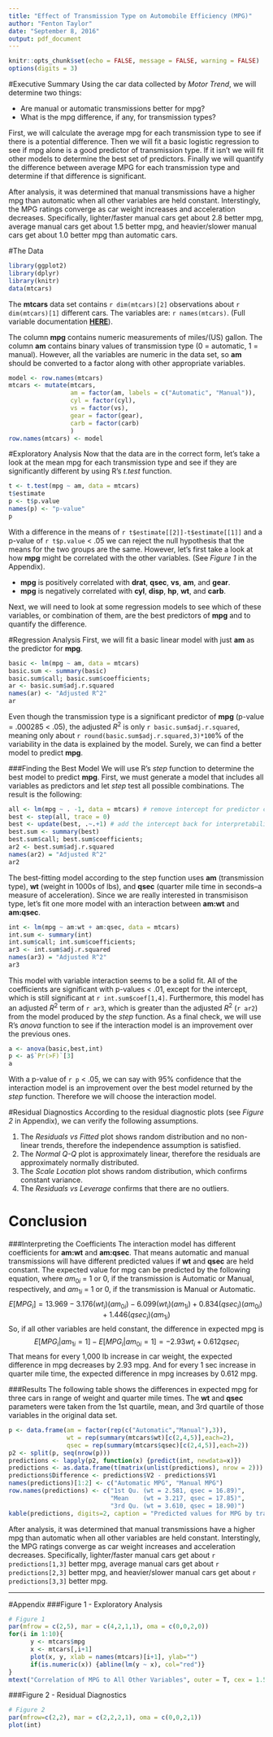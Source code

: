```yaml
---
title: "Effect of Transmission Type on Automobile Efficiency (MPG)"
author: "Fenton Taylor"
date: "September 8, 2016"
output: pdf_document
---
```


```r
knitr::opts_chunk$set(echo = FALSE, message = FALSE, warning = FALSE)
options(digits = 3)
```

#Executive Summary
Using the car data collected by *Motor Trend*, we will determine two things:

* Are manual or automatic transmissions better for mpg?
* What is the mpg difference, if any, for transmission types?

First, we will calculate the average mpg for each transmission type to see if there is a potential difference. Then we will fit a basic logistic regression to see if mpg alone is a good predictor of transmission type. If it isn't we will fit other models to determine the best set of predictors. Finally we will quantify the difference between average MPG for each transmission type and determine if that difference is significant.

After analysis, it was determined that manual transmissions have a higher mpg than automatic when all other variables are held constant. Interstingly, the MPG ratings converge as car weight increases and acceleration decreases. Specifically, lighter/faster manual cars get about 2.8 better mpg, average manual cars get about 1.5 better mpg, and heavier/slower manual cars get about 1.0 better mpg than automatic cars.

#The Data
```r
library(ggplot2)
library(dplyr)
library(knitr)
data(mtcars)
```

The **mtcars** data set contains `r dim(mtcars)[2]` observations about `r dim(mtcars)[1]` different cars. The variables are: `r names(mtcars)`. (Full variable documentation [**HERE**](https://stat.ethz.ch/R-manual/R-devel/library/datasets/html/mtcars.html)).

The column **mpg** contains numeric measurements of miles/(US) gallon. The column **am** contains binary values of transmission type (0 = automatic, 1 = manual). However, all the variables are numeric in the data set, so **am** should be converted to a factor along with other appropriate variables.

```r
model <- row.names(mtcars)
mtcars <- mutate(mtcars,
                 am = factor(am, labels = c("Automatic", "Manual")),
                 cyl = factor(cyl),
                 vs = factor(vs),
                 gear = factor(gear),
                 carb = factor(carb)
                 )
row.names(mtcars) <- model
```

#Exploratory Analysis
Now that the data are in the correct form, let's take a look at the mean mpg for each transmission type and see if they are significantly different by using R's *t.test* function.

```r
t <- t.test(mpg ~ am, data = mtcars)
t$estimate
p <- t$p.value
names(p) <- "p-value"
p
```
With a difference in the means of `r t$estimate[[2]]-t$estimate[[1]]` and a p-value of `r t$p.value` < .05 we can reject the null hypothesis that the means for the two groups are the same. However, let's first take a look at how **mpg** might be correlated with the other variables. (See *Figure 1* in the Appendix).

- **mpg** is positively correlated with **drat**, **qsec**, **vs**, **am**, and **gear**.
- **mpg** is negatively correlated with **cyl**, **disp**, **hp**, **wt**, and **carb**.

Next, we will need to look at some regression models to see which of these variables, or combination of them, are the best predictors of **mpg** and to quantify the difference.

#Regression Analysis
First, we will fit a basic linear model with just **am** as the predictor for **mpg**.
```r
basic <- lm(mpg ~ am, data = mtcars)
basic.sum <- summary(basic)
basic.sum$call; basic.sum$coefficients; 
ar <- basic.sum$adj.r.squared
names(ar) <- "Adjusted R^2"
ar
```

Even though the transmission type is a significant predictor of **mpg** (p-value = .000285 < .05), the adjusted $R^2$ is only `r basic.sum$adj.r.squared`, meaning only about `r round(basic.sum$adj.r.squared,3)*100`% of the variability in the data is explained by the model. Surely, we can find a better model to predict **mpg**.

###Finding the Best Model
We will use R's *step* function to determine the best model to predict **mpg**. First, we must generate a model that includes all variables as predictors and let *step* test all possible combinations. The result is the following:

```r
all <- lm(mpg ~ . -1, data = mtcars) # remove intercept for predictor comparison
best <- step(all, trace = 0)
best <- update(best, .~.+1) # add the intercept back for interpretability
best.sum <- summary(best)
best.sum$call; best.sum$coefficients; 
ar2 <- best.sum$adj.r.squared
names(ar2) = "Adjusted R^2"
ar2
```

The best-fitting model according to the step function uses **am** (transmission type), **wt** (weight in 1000s of lbs), and **qsec** (quarter mile time in seconds--a measure of acceleration). Since we are really interested in transmisison type, let's fit one more model with an interaction between **am:wt** and **am:qsec**.

```r
int <- lm(mpg ~ am:wt + am:qsec, data = mtcars)
int.sum <- summary(int)
int.sum$call; int.sum$coefficients; 
ar3 <- int.sum$adj.r.squared
names(ar3) = "Adjusted R^2"
ar3
```
This model with variable interaction seems to be a solid fit. All of the coefficients are significant with p-values < .01, except for the intercept, which is still significant at `r int.sum$coef[1,4]`. Furthermore, this model has an adjusted $R^2$ term of `r ar3`, which is greater than the adjusted $R^2$ (`r ar2`) from the model produced by the *step* function. As a final check, we will use R's *anova* function to see if the interaction model is an improvement over the previous ones. 

```r
a <- anova(basic,best,int)
p <- a$`Pr(>F)`[3]
a
```

With a p-value of `r p` < .05, we can say with 95% confidence that the interaction model is an improvement over the best model returned by the *step* function. Therefore we will choose the interaction model.

#Residual Diagnostics
According to the residual diagnostic plots (see *Figure 2* in Appendix), we can verify the following assumptions.

1. The *Residuals vs Fitted* plot shows random distribution and no non-linear trends, therefore the independence assumption is satisfied.
2. The *Normal Q-Q* plot is approximately linear, therefore the residuals are approximately normally distributed.
3. The *Scale Location* plot shows random distribution, which confirms constant variance.
4. The *Residuals vs Leverage* confirms that there are no outliers.

# Conclusion
###Interpreting the Coefficients
The interaction model has different coefficients for **am:wt** and **am:qsec**. That means automatic and manual transmissions will have different predicted values if **wt** and **qsec** are held constant. The expected value for mpg can be predicted by the following equation, where $am_{0i}$ = 1 or 0, if the transmission is Automatic or Manual, respectively, and $am_{1i}$ = 1 or 0, if the transmission is Manual or Automatic.  
$$
E[MPG_i] = 13.969 - 3.176(wt_i)(am_{0i}) - 6.099(wt_i)(am_{1i}) + 0.834(qsec_i)(am_{0i}) + 1.446(qsec_i)(am_{1i})
$$
So, if all other variables are held constant, the difference in expected mpg is 
$$
E[MPG_i|am_{1i}=1] - E[MPG_i|am_{0i}=1] = -2.93wt_i + 0.612qsec_i
$$
That means for every 1,000 lb increase in car weight, the expected difference in mpg decreases by 2.93 mpg. And for every 1 sec increase in quarter mile time, the expected difference in mpg increases by 0.612 mpg.

###Results
The following table shows the differences in expected mpg for three cars in range of weight and quarter mile times. The **wt** and **qsec** parameters were taken from the 1st quartile, mean, and 3rd quartile of those variables in the original data set.
```r
p <- data.frame(am = factor(rep(c("Automatic","Manual"),3)),
                wt = rep(summary(mtcars$wt)[c(2,4,5)],each=2),
                qsec = rep(summary(mtcars$qsec)[c(2,4,5)],each=2))
p2 <- split(p, seq(nrow(p)))
predictions <- lapply(p2, function(x) {predict(int, newdata=x)})
predictions <- as.data.frame(t(matrix(unlist(predictions), nrow = 2)))
predictions$Difference <- predictions$V2 - predictions$V1
names(predictions)[1:2] <- c("Automatic MPG", "Manual MPG")
row.names(predictions) <- c("1st Qu. (wt = 2.581, qsec = 16.89)",
                            "Mean    (wt = 3.217, qsec = 17.85)",
                            "3rd Qu. (wt = 3.610, qsec = 18.90)")
kable(predictions, digits=2, caption = "Predicted values for MPG by transmission type.")
```

After analysis, it was determined that manual transmissions have a higher mpg than automatic when all other variables are held constant. Interstingly, the MPG ratings converge as car weight increases and acceleration decreases. Specifically, lighter/faster manual cars get about `r predictions[1,3]` better mpg, average manual cars get about `r predictions[2,3]` better mpg, and heavier/slower manual cars get about `r predictions[3,3]` better mpg.

***
\newpage
#Appendix
###Figure 1 - Exploratory Analysis
```r
# Figure 1
par(mfrow = c(2,5), mar = c(4,2,1,1), oma = c(0,0,2,0))
for(i in 1:10){
      y <- mtcars$mpg
      x <- mtcars[,i+1]
      plot(x, y, xlab = names(mtcars)[i+1], ylab="")
      if(is.numeric(x)) {abline(lm(y ~ x), col="red")}
}
mtext("Correlation of MPG to All Other Variables", outer = T, cex = 1.5)
```

###Figure 2 - Residual Diagnostics

```r
# Figure 2
par(mfrow=c(2,2), mar = c(2,2,2,1), oma = c(0,0,2,1))
plot(int)
```
